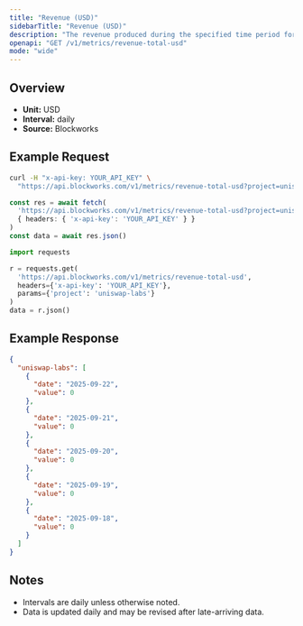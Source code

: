 ```yaml
---
title: "Revenue (USD)"
sidebarTitle: "Revenue (USD)"
description: "The revenue produced during the specified time period for given project."
openapi: "GET /v1/metrics/revenue-total-usd"
mode: "wide"
---
```


## Overview

- **Unit:** USD
- **Interval:** daily
- **Source:** Blockworks

## Example Request

<CodeGroup>

```bash cURL
curl -H "x-api-key: YOUR_API_KEY" \
  "https://api.blockworks.com/v1/metrics/revenue-total-usd?project=uniswap-labs"
```

```typescript TypeScript
const res = await fetch(
  'https://api.blockworks.com/v1/metrics/revenue-total-usd?project=uniswap-labs',
  { headers: { 'x-api-key': 'YOUR_API_KEY' } }
)
const data = await res.json()
```

```python Python
import requests

r = requests.get(
  'https://api.blockworks.com/v1/metrics/revenue-total-usd',
  headers={'x-api-key': 'YOUR_API_KEY'},
  params={'project': 'uniswap-labs'}
)
data = r.json()
```

</CodeGroup>

## Example Response

```json
{
  "uniswap-labs": [
    {
      "date": "2025-09-22",
      "value": 0
    },
    {
      "date": "2025-09-21",
      "value": 0
    },
    {
      "date": "2025-09-20",
      "value": 0
    },
    {
      "date": "2025-09-19",
      "value": 0
    },
    {
      "date": "2025-09-18",
      "value": 0
    }
  ]
}
```

## Notes
- Intervals are daily unless otherwise noted.
- Data is updated daily and may be revised after late-arriving data.